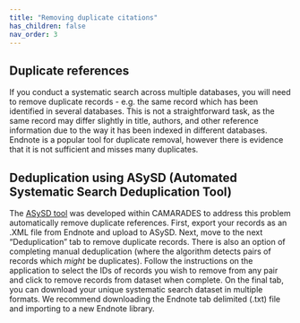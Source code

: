 ```yaml
---
title: "Removing duplicate citations"
has_children: false
nav_order: 3
---
```


## Duplicate references

If you conduct a systematic search across multiple databases, you will need to remove duplicate records - e.g. the same record which has been identified in several databases. This is not a straightforward task, as the same record may differ slightly in title, authors, and other reference information due to the way it has been indexed in different databases. Endnote is a popular tool for duplicate removal, however there is evidence that it is not sufficient and misses many duplicates. 

## Deduplication using ASySD (Automated Systematic Search Deduplication Tool)

The [ASySD tool](https://camarades.shinyapps.io/RDedup/) was developed within CAMARADES to address this problem automatically remove duplicate references. First, export your records as an .XML file from Endnote and upload to ASySD. Next, move to the next "Deduplication" tab to remove duplicate records. There is also an option of completing manual deduplication (where the algorithm detects pairs of records which *might* be duplicates). Follow the instructions on the application to select the IDs of records you wish to remove from any pair and click to remove records from dataset when complete. On the final tab, you can download your unique systematic search dataset in multiple formats. We recommend downloading the Endnote tab delimited (.txt) file and importing to a new Endnote library. 

